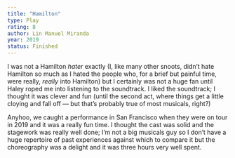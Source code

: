 ```yaml
---
title: "Hamilton"
type: Play
rating: 8
author: Lin Manuel Miranda
year: 2019
status: Finished
---
```


I was not a Hamilton _hater_ exactly (I, like many other snoots, didn’t hate Hamilton so much as I hated the people who, for a brief but painful time, were really, _really_ into Hamilton) but I certainly was not a huge fan until Haley roped me into listening to the soundtrack. I liked the soundtrack; I thought it was clever and fun (until the second act, where things get a little cloying and fall off — but that’s probably true of most musicals, right?)

Anyhoo, we caught a performance in San Francisco when they were on tour in 2019 and it was a really fun time. I thought the cast was solid and the stagework was really well done; I’m not a big musicals guy so I don’t have a huge repertoire of past experiences against which to compare it but the choreography was a delight and it was three hours very well spent.
